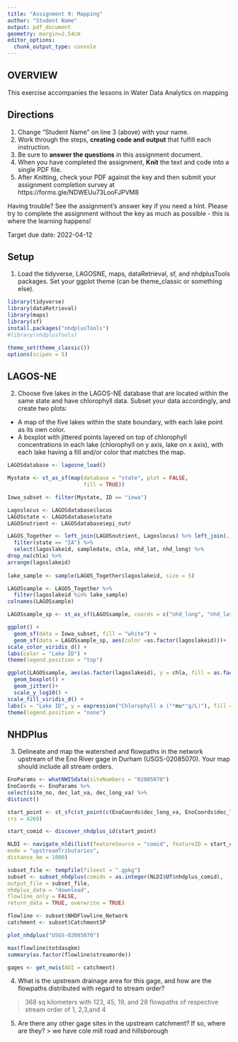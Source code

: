 ```yaml
---
title: "Assignment 9: Mapping"
author: "Student Name"
output: pdf_document
geometry: margin=2.54cm
editor_options: 
  chunk_output_type: console
---
```


## OVERVIEW

This exercise accompanies the lessons in Water Data Analytics on mapping

## Directions
1. Change "Student Name" on line 3 (above) with your name.
2. Work through the steps, **creating code and output** that fulfill each instruction.
3. Be sure to **answer the questions** in this assignment document.
4. When you have completed the assignment, **Knit** the text and code into a single PDF file.
5. After Knitting, check your PDF against the key and then submit your assignment completion survey at https://forms.gle/NDWEUu73LooFJPVM8 

Having trouble? See the assignment's answer key if you need a hint. Please try to complete the assignment without the key as much as possible - this is where the learning happens!

Target due date: 2022-04-12

## Setup

1. Load the tidyverse, LAGOSNE, maps, dataRetrieval, sf, and nhdplusTools packages. Set your ggplot theme (can be theme_classic or something else).


```r
library(tidyverse)
library(dataRetrieval)
library(maps)
library(sf)
install.packages("nhdplusTools")
#library(nhdplusTools)

theme_set(theme_classic())
options(scipen = 5)
```

## LAGOS-NE

2. Choose five lakes in the LAGOS-NE database that are located within the same state and have chlorophyll data. Subset your data accordingly, and create two plots:

* A map of the five lakes within the state boundary, with each lake point as its own color.
* A boxplot with jittered points layered on top of chlorophyll concentrations in each lake (chlorophyll on y axis, lake on x axis), with each lake having a fill and/or color that matches the map. 

```r
LAGOSdatabase <- lagosne_load()

Mystate <- st_as_sf(map(database = "state", plot = FALSE,
                        fill = TRUE))

Iowa_subset <- filter(Mystate, ID == "iowa")

Lagoslocus <- LAGOSdatabase$locus
LAGOSstate <- LAGOSdatabase$state
LAGOSnutrient <- LAGOSdatabase$epi_nutr

LAGOS_Together <- left_join(LAGOSnutrient, Lagoslocus) %>% left_join(., LAGOSstate) %>% 
  filter(state == "IA") %>% 
  select(lagoslakeid, sampledate, chla, nhd_lat, nhd_long) %>%
drop_na(chla) %>%
arrange(lagoslakeid)
 
lake_sample <- sample(LAGOS_Together$lagoslakeid, size = 5)

LAGOSsample <- LAGOS_Together %>% 
  filter(lagoslakeid %in% lake_sample)
colnames(LAGOSsample)

LAGOSsample_sp <- st_as_sf(LAGOSsample, coords = c("nhd_long", "nhd_lat"), crs = 4326)

ggplot() +
  geom_sf(data = Iowa_subset, fill = "white") +
  geom_sf(data = LAGOSsample_sp, aes(color =as.factor(lagoslakeid)))+
scale_color_viridis_d() +
labs(color = "Lake ID") +
theme(legend.position = "top")

ggplot(LAGOSsample, aes(as.factor(lagoslakeid), y = chla, fill = as.factor(lagoslakeid))) +
  geom_boxplot() +
  geom_jitter()+
  scale_y_log10() +
scale_fill_viridis_d() +
labs(x = "Lake ID", y = expression("Chlorophyll a ("*mu*"g/L)"), fill = "") +
theme(legend.position = "none")


```


## NHDPlus

3. Delineate and map the watershed and flowpaths in the network upstream of the Eno River gage in Durham (USGS-02085070). Your map should include all stream orders.


```r
EnoParams <- whatNWISdata(siteNumbers = "02085070")
EnoCoords <- EnoParams %>%
select(site_no, dec_lat_va, dec_long_va) %>%
distinct()

start_point <- st_sfc(st_point(c(EnoCoords$dec_long_va, EnoCoords$dec_lat_va)),
crs = 4269)

start_comid <- discover_nhdplus_id(start_point)

NLDI <- navigate_nldi(list(featureSource = "comid", featureID = start_comid),
mode = "upstreamTributaries",
distance_km = 1000)

subset_file <- tempfile(fileext = ".gpkg")
subset <- subset_nhdplus(comids = as.integer(NLDI$UT$nhdplus_comid),
output_file = subset_file,
nhdplus_data = "download",
flowline_only = FALSE,
return_data = TRUE, overwrite = TRUE)

flowline <- subset$NHDFlowline_Network
catchment <- subset$CatchmentSP

plot_nhdplus("USGS-02085070")

max(flowline$totdasqkm)
summary(as.factor(flowline$streamorde))

gages <- get_nwis(AOI = catchment)
```

4. What is the upstream drainage area for this gage, and how are the flowpaths distributed with regard to stream order?

> 368 sq kilometers with 123, 45, 19, and 28 flowpaths of respective stream order of 1, 2,3,and 4

5. Are there any other gage sites in the upstream catchment? If so, where are they?
>  we have cole mill road and hillsborough 
